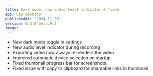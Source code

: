 ```yaml
---
title: Dark mode, new audio level indicator & fixes
app: Cap Desktop
publishedAt: "2024-11-26"
version: 0.3.0-beta.9.3
image:
---
```


- New dark mode toggle in settings
- New audio level indicator during recording
- Exporting video now always re-renders the video
- Improved automatic device selection on startup
- Fixed thumbnail progress bar for screenshots
- Fixed issue with copy to clipboard for shareable links in thumbnail

